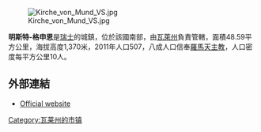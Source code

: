 [[Image:Kirche_von_Mund_VS.jpg|right]]

'''明斯特-格申恩'''是[[瑞士|瑞士]]的城鎮，位於該國南部，由[[瓦萊州|瓦萊州]]負責管轄，面積48.59平方公里，海拔高度1,370米，2011年人口507，八成人口信奉[[羅馬天主教|羅馬天主教]]，人口密度每平方公里10人。

==外部連結==
* [http://www.mund.ch Official website] {{Wayback|url=http://www.mund.ch/ |date=20180804032208 }} {{de icon}}

{{Switzerland-geo-stub}}
[[Category:瓦莱州的市镇|Category:瓦莱州的市镇]]